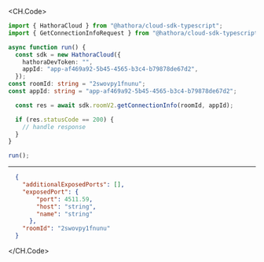 
<CH.Code>
```typescript GetConnectionInfo.ts
import { HathoraCloud } from "@hathora/cloud-sdk-typescript";
import { GetConnectionInfoRequest } from "@hathora/cloud-sdk-typescript/dist/models/operations";

async function run() {
  const sdk = new HathoraCloud({
    hathoraDevToken: "",
    appId: "app-af469a92-5b45-4565-b3c4-b79878de67d2",
  });
const roomId: string = "2swovpy1fnunu";
const appId: string = "app-af469a92-5b45-4565-b3c4-b79878de67d2";

  const res = await sdk.roomV2.getConnectionInfo(roomId, appId);

  if (res.statusCode == 200) {
    // handle response
  }
}

run();
```
---

```json Example Response
  {
    "additionalExposedPorts": [],
    "exposedPort": {
        "port": 4511.59,
        "host": "string",
        "name": "string"
      },
    "roomId": "2swovpy1fnunu"
  }
```
</CH.Code>
